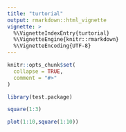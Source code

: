 ```yaml
---
title: "turtorial"
output: rmarkdown::html_vignette
vignette: >
  %\VignetteIndexEntry{turtorial}
  %\VignetteEngine{knitr::rmarkdown}
  %\VignetteEncoding{UTF-8}
---
```


```r
knitr::opts_chunk$set(
  collapse = TRUE,
  comment = "#>"
)
```

```r
library(test.package)
```

```r
square(1:3)

```

```r
plot(1:10,square(1:10))
```

